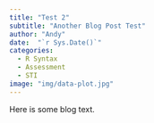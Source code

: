 ```yaml
---
title: "Test 2"
subtitle: "Another Blog Post Test"
author: "Andy"
date:  "`r Sys.Date()`"
categories:
  - R Syntax
  - Assessment
  - STI
image: "img/data-plot.jpg"
---
```



Here is some blog text.